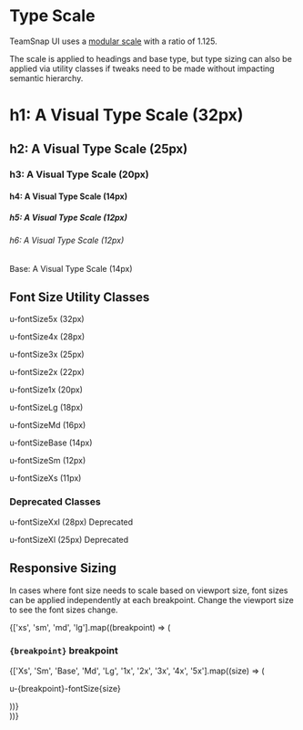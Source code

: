 <!--- typography.stories.mdx -->


<Meta title="Patterns/Typography" />

# Type Scale

  TeamSnap UI uses a [modular scale](https://www.modularscale.com/?14&px&1.125) with a ratio of 1.125.

  The scale is applied to headings and base type, but type sizing can also be  applied via utility classes if tweaks need to be made without impacting semantic hierarchy.

<Preview>
  <div className="u-spaceBetweenLg">
    <h1>h1: A Visual Type Scale (32px)</h1>
    <h2>h2: A Visual Type Scale (25px)</h2>
    <h3>h3: A Visual Type Scale (20px)</h3>
    <h4>h4: A Visual Type Scale (14px)</h4>
    <h5>h5: A Visual Type Scale (12px)</h5>
    <h6>h6: A Visual Type Scale (12px)</h6>
    <p>Base: A Visual Type Scale (14px)</p>
  </div>
</Preview>

## Font Size Utility Classes

<Canvas>
  <div className="u-spaceBetweenLg">
    <p className="u-fontSize5x">u-fontSize5x (32px)</p>
    <p className="u-fontSize4x">u-fontSize4x (28px)</p>
    <p className="u-fontSize3x">u-fontSize3x (25px)</p>
    <p className="u-fontSize2x">u-fontSize2x (22px)</p>
    <p className="u-fontSize1x">u-fontSize1x (20px)</p>
    <p className="u-fontSizeLg">u-fontSizeLg (18px)</p>
    <p className="u-fontSizeMd">u-fontSizeMd (16px)</p>
    <p className="u-fontSizeBase">u-fontSizeBase (14px)</p>
    <p className="u-fontSizeSm">u-fontSizeSm (12px)</p>
    <p className="u-fontSizeXs">u-fontSizeXs (11px)</p>
  </div>
</Canvas>

### Deprecated Classes

<Canvas>
  <div className="u-spaceBetweenLg">
    <p className="u-fontSizeXxl u-bgNegative1">u-fontSizeXxl (28px) Deprecated</p>
    <p className="u-fontSizeXl u-bgNegative1">u-fontSizeXl (25px) Deprecated</p>
  </div>
</Canvas>

## Responsive Sizing

In cases where font size needs to scale based on viewport size, font sizes can be applied independently at each breakpoint. Change the viewport size to see the font sizes change.

<Canvas>
  <div style={{
    display:'grid',
    gridTemplateColumns: 'repeat(4, 1fr)',
    gridColumnGap: '16px'
  }}>
    {['xs', 'sm', 'md', 'lg'].map((breakpoint) => (
      <div>
        <h3><code>{breakpoint}</code> breakpoint </h3>
        <div className="u-spaceBetweenSm">
          {['Xs', 'Sm', 'Base', 'Md', 'Lg', '1x', '2x', '3x', '4x', '5x'].map((size) => (
            <div className="u-bgNeutral2 u-padMd">
              <p className={`u-${breakpoint}-fontSize${size}`}>u-{breakpoint}-fontSize{size}</p>
            </div>
          ))}
        </div>
      </div>
    ))}
  </div>
</Canvas>
